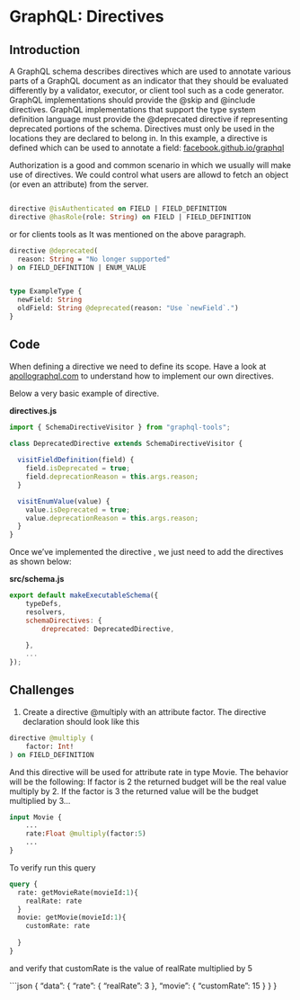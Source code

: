 # GraphQL: Directives

## Introduction

A GraphQL schema describes directives which are used to annotate various parts of a GraphQL document as an indicator that 
they should be evaluated differently by a validator, executor, or client tool such as a code generator.
GraphQL implementations should provide the @skip and @include directives.
GraphQL implementations that support the type system definition language must provide the  @deprecated directive if 
representing deprecated portions of the schema.
Directives must only be used in the locations they are declared to belong in. In this example, a directive is defined 
which can be used to annotate a field: [facebook.github.io/graphql](https://facebook.github.io/graphql/draft/#sec-Type-System.Directives) 

Authorization is a good and common scenario in which we usually will make use of directives. We could control what
users are allowd to fetch an object (or even an attribute) from the server.

```graphql

directive @isAuthenticated on FIELD | FIELD_DEFINITION
directive @hasRole(role: String) on FIELD | FIELD_DEFINITION


```

or for clients tools as It was mentioned on the above paragraph.

```graphql
directive @deprecated(
  reason: String = "No longer supported"
) on FIELD_DEFINITION | ENUM_VALUE


type ExampleType {
  newField: String
  oldField: String @deprecated(reason: "Use `newField`.")
}

```


## Code

When defining a directive we need to define its scope. Have a look at [apollographql.com](https://www.apollographql.com/docs/graphql-tools/schema-directives.html) to understand
how to implement our own directives.

Below a very basic example of directive.

**directives.js**
```js
import { SchemaDirectiveVisitor } from "graphql-tools";

class DeprecatedDirective extends SchemaDirectiveVisitor {
  
  visitFieldDefinition(field) {
    field.isDeprecated = true;
    field.deprecationReason = this.args.reason;
  }

  visitEnumValue(value) {
    value.isDeprecated = true;
    value.deprecationReason = this.args.reason;
  }
}
```

Once we've implemented the directive ,  we just need to add the directives as shown below:

**src/schema.js**
```js
export default makeExecutableSchema({
    typeDefs,
    resolvers,
    schemaDirectives: {
        dreprecated: DeprecatedDirective,
        
    },
    ...
});
```

## Challenges

1. Create a directive @multiply with an attribute factor. The directive declaration
should look like this

```graphql
directive @multiply (
    factor: Int!
) on FIELD_DEFINITION
```
And this directive will be used for attribute rate in type Movie. The behavior will be the following: If factor is 2
the returned budget will be the real value multiply by 2. If the factor is 3 the returned value will be
the budget multiplied by 3...

```graphql
input Movie {
    ...
    rate:Float @multiply(factor:5)
    ...
}
```

To verify run this query 

```graphql
query {
  rate: getMovieRate(movieId:1){
    realRate: rate
  }
  movie: getMovie(movieId:1){
    customRate: rate
    
  }
}
```

and verify that customRate is the value of realRate multiplied by 5

```json
{
  "data": {
    "rate": {
      "realRate": 3
    },
    "movie": {
      "customRate": 15
    }
  }
}